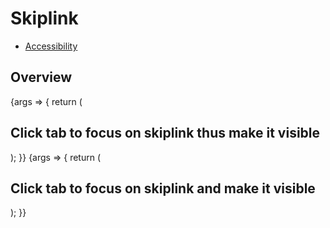 

<Meta title="Components/SkipNav" component={SkipNav} />

# Skiplink

- [Accessibility](#accessibility)

## Overview

<Canvas>
  <Story name="single link">
    {args => {
      return (
        <div>
          <h2>Click tab to focus on skiplink thus make it visible</h2>
          <SkipNav links={{name: 'skip to main content', href: '#main'}} />
          <div id="main" tabindex="-1" />
        </div>
      );
    }}
  </Story>
  <Story name="multiple links">
    {args => {
      return (
        <div>
          <h2>Click tab to focus on skiplink and make it visible</h2>
          <SkipNav
            links={[
              {name: 'skip to main content', href: '#main'},
              {name: 'skip to secondary content', href: '#secondary'},
              {name: 'skip to tertiary content', href: '#tertiary'},
            ]}
          />
          <div id="main" tabindex="-1" />
          <div id="secondary" tabindex="-1" />
          <div id="tertiary" tabindex="-1" />
        </div>
      );
    }}
  </Story>
</Canvas>
